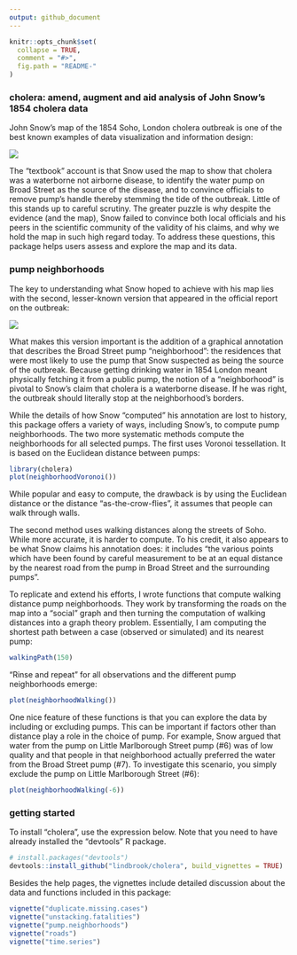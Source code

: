 ```yaml
---
output: github_document
---
```


<!-- README.md is generated from README.Rmd. Please edit that file -->

```r
knitr::opts_chunk$set(
  collapse = TRUE,
  comment = "#>",
  fig.path = "README-"
)
```

### cholera: amend, augment and aid analysis of John Snow's 1854 cholera data

John Snow's map of the 1854 Soho, London cholera outbreak is one of the best known examples of data visualization and information design:

![](vignettes/msu-snows-mapB.jpg)

The "textbook" account is that Snow used the map to show that cholera was a waterborne not airborne disease, to identify the water pump on Broad Street as the source of the disease, and to convince officials to remove pump's handle thereby stemming the tide of the outbreak. Little of this stands up to careful scrutiny. The greater puzzle is why despite the evidence (and the map), Snow failed to convince both local officials and his peers in the scientific community of the validity of his claims, and why we hold the map in such high regard today. To address these questions, this package helps users assess and explore the map and its data.

### pump neighborhoods

The key to understanding what Snow hoped to achieve with his map lies with the second, lesser-known version that appeared in the official report on the outbreak:

![](vignettes/fig12-6.png)

What makes this version important is the addition of a graphical annotation that describes the Broad Street pump "neighborhood": the residences that were most likely to use the pump that Snow suspected as being the source of the outbreak. Because getting drinking water in 1854 London meant physically fetching it from a public pump, the notion of a "neighborhood" is pivotal to Snow's claim that cholera is a waterborne disease. If he was right, the outbreak should literally stop at the neighborhood's borders.

While the details of how Snow "computed" his annotation are lost to history, this package offers a variety of ways, including Snow's, to compute pump neighborhoods. The two more systematic methods compute the neighborhoods for all selected pumps. The first uses Voronoi tessellation. It is based on the Euclidean distance between pumps:

```r
library(cholera)
plot(neighborhoodVoronoi())
```

While popular and easy to compute, the drawback is by using the Euclidean distance or the distance "as-the-crow-flies", it assumes that people can walk through walls.

The second method uses walking distances along the streets of Soho. While more accurate, it is harder to compute. To his credit, it also appears to be what Snow claims his annotation does: it includes "the various points which have been found by careful measurement to be at an equal distance by the nearest road from the pump in Broad Street and the surrounding pumps".

To replicate and extend his efforts, I wrote functions that compute walking distance pump neighborhoods. They work by transforming the roads on the map into a "social" graph and then turning the computation of walking distances into a graph theory problem. Essentially, I am computing the shortest path between a case (observed or simulated) and its nearest pump:

```r
walkingPath(150)
```

"Rinse and repeat" for all observations and the different pump neighborhoods emerge:

```r
plot(neighborhoodWalking())
```

One nice feature of these functions is that you can explore the data by including or excluding pumps. This can be important if factors other than distance play a role in the choice of pump. For example, Snow argued that water from the pump on Little Marlborough Street pump (#6) was of low quality and that people in that neighborhood actually preferred the water from the Broad Street pump (#7). To investigate this scenario, you simply exclude the pump on Little Marlborough Street (#6):

```r
plot(neighborhoodWalking(-6))
```

### getting started

To install "cholera", use the expression below. Note that you need to have already installed the "devtools" R package.

```r
# install.packages("devtools")
devtools::install_github("lindbrook/cholera", build_vignettes = TRUE)
```

Besides the help pages, the vignettes include detailed discussion about the data and functions included in this package:

```r
vignette("duplicate.missing.cases")
vignette("unstacking.fatalities")
vignette("pump.neighborhoods")
vignette("roads")
vignette("time.series")
```
